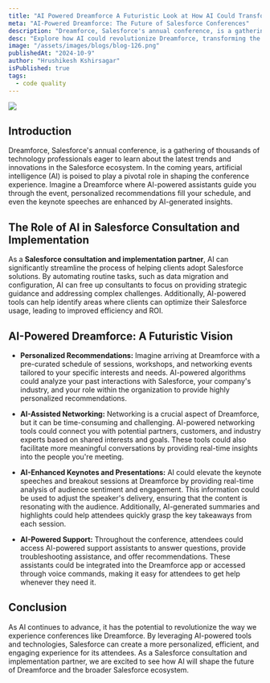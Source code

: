 ```yaml
---
title: "AI Powered Dreamforce A Futuristic Look at How AI Could Transform the Annual Salesforce Conference."
meta: "AI-Powered Dreamforce: The Future of Salesforce Conferences"
description: "Dreamforce, Salesforce's annual conference, is a gathering of thousands of technology professionals eager to learn about the latest trends and innovations in the Salesforce ecosystem. In the coming years, artificial intelligence (AI) is poised to play a pivotal role in shaping the conference experience."
desc: "Explore how AI could revolutionize Dreamforce, transforming the Salesforce conference experience with cutting-edge innovations and insights."
image: "/assets/images/blogs/blog-126.png"
publishedAt: "2024-10-9"
author: "Hrushikesh Kshirsagar"
isPublished: true
tags:
  - code quality
---
```


<Image src="/assets/images/blogs/blog-127.png" />

## Introduction

Dreamforce, Salesforce's annual conference, is a gathering of thousands of technology professionals eager to learn about the latest trends and innovations in the Salesforce ecosystem. In the coming years, artificial intelligence (AI) is poised to play a pivotal role in shaping the conference experience. Imagine a Dreamforce where AI-powered assistants guide you through the event, personalized recommendations fill your schedule, and even the keynote speeches are enhanced by AI-generated insights.

## The Role of AI in Salesforce Consultation and Implementation

As a **Salesforce consultation and implementation partner**, AI can significantly streamline the process of helping clients adopt Salesforce solutions. By automating routine tasks, such as data migration and configuration, AI can free up consultants to focus on providing strategic guidance and addressing complex challenges. Additionally, AI-powered tools can help identify areas where clients can optimize their Salesforce usage, leading to improved efficiency and ROI.

## AI-Powered Dreamforce: A Futuristic Vision

- **Personalized Recommendations:** Imagine arriving at Dreamforce with a pre-curated schedule of sessions, workshops, and networking events tailored to your specific interests and needs. AI-powered algorithms could analyze your past interactions with Salesforce, your company's industry, and your role within the organization to provide highly personalized recommendations.

- **AI-Assisted Networking:** Networking is a crucial aspect of Dreamforce, but it can be time-consuming and challenging. AI-powered networking tools could connect you with potential partners, customers, and industry experts based on shared interests and goals. 
These tools could also facilitate more meaningful conversations by providing real-time insights into the people you're meeting.

- **AI-Enhanced Keynotes and Presentations:** AI could elevate the keynote speeches and breakout sessions at Dreamforce by providing real-time analysis of audience sentiment and engagement. This information could be used to adjust the speaker's delivery, ensuring that the content is resonating with the audience. Additionally, AI-generated summaries and highlights could help attendees quickly grasp the key takeaways from each session.

- **AI-Powered Support:** Throughout the conference, attendees could access AI-powered support assistants to answer questions, provide troubleshooting assistance, and offer recommendations. These assistants could be integrated into the Dreamforce app or accessed through voice commands, making it easy for attendees to get help whenever they need it.

## Conclusion

As AI continues to advance, it has the potential to revolutionize the way we experience conferences like Dreamforce. By leveraging AI-powered tools and technologies, Salesforce can create a more personalized, efficient, and engaging experience for its attendees. As a Salesforce consultation and implementation partner, we are excited to see how AI will shape the future of Dreamforce and the broader Salesforce ecosystem.

